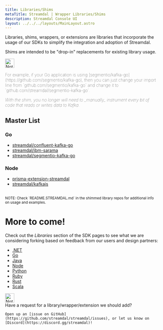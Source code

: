 ```yaml
---
title: Libraries/Shims
metaTitle: Streamdal | Wrapper Libraries/Shims
description: Streamdal Console UI
layout: ../../../layouts/MainLayout.astro
---
```



<Changes />

Libraries, shims, wrappers, or extensions are libraries that incorporate the
usage of our SDKs to simplify the integration and adoption of Streamdal.

Shims are intended to be "drop-in" replacements for existing library usage.

<Notification type="note">
    <img src={tip} alt="Note" width="30px" height="30px" />
    <div class="prose-md prose-p:my-2 prose-a:text-purple-dark prose-a:underline">
        <p style="font-weight: lighter;">For example, if your Go application is using [segmentio/kafka-go](https://github.com/segmentio/kafka-go),
        then you can just change your import line from `github.com/segmentio/kafka-go`
        and change it to `github.com/streamdal/segmentio-kafka-go`.</p>
        <p style="font-weight: lighter; font-style: italic;">With the shim, you no longer will need to _manually_ instrument every bit of code that reads or writes data to Kafka.</p>
    </div>
</Notification>

## Master List

### Go

- [streamdal/confluent-kafka-go](https://github.com/streamdal/confluent-kafka-go/)
- [streamdal/ibm-sarama](https://github.com/streamdal/ibm-sarama)
- [streamdal/segmentio-kafka-go](https://github.com/streamdal/segmentio-kafka-go)

### Node
- [prisma-extension-streamdal](https://github.com/streamdal/prisma-extension-streamdal)
- [streamdal/kafkajs](https://github.com/streamdal/kafkajs)

<br/>
<sub>NOTE: Check `README.STREAMDAL.md` in the shimmed library repos for additional
    info on usage and examples.</sub>

# More to come!

Check out the *Libraries* section of the SDK pages to see what we are
considering forking based on feedback from our users and design partners:

- [.NET](/en/sdks/dotnet)
- [Go](/en/sdks/go)
- [Java](/en/sdks/java)
- [Node](/en/sdks/node)
- [Python](/en/sdks/python)
- [Ruby](/en/sdks/ruby)
- [Rust](/en/sdks/rust)
- [Scala](/en/sdks/scala)


<Notification type="note">
  <img src={tip} alt="Note" width="30px" height="30px" />
  <div class="prose-md prose-p:my-2 prose-a:text-purple-dark prose-a:underline">
    Have a request for a library/wrapper/extension we should add?

    Open up an [issue on GitHub](https://github.com/streamdal/streamdal/issues), or let us know on [Discord](https://discord.gg/streamdal)!
  </div>
</Notification>
